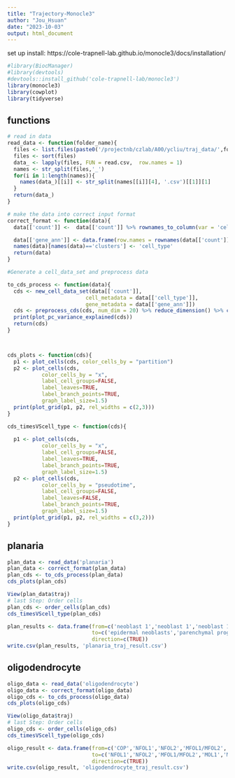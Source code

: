 ```yaml
---
title: "Trajectory-Monocle3"
author: "Jou_Hsuan"
date: "2023-10-03"
output: html_document
---
```


set up
install: https://cole-trapnell-lab.github.io/monocle3/docs/installation/
```r
#library(BiocManager)
#library(devtools)
#devtools::install_github('cole-trapnell-lab/monocle3')
library(monocle3)
library(cowplot)
library(tidyverse)
```

## functions

```r
# read in data
read_data <- function(folder_name){
  files <- list.files(paste0('/projectnb/czlab/A00/ycliu/traj_data/',folder_name), full.names = TRUE)
  files <- sort(files)
  data_ <- lapply(files, FUN = read.csv,  row.names = 1)
  names <- str_split(files,'_')
  for(i in 1:length(names)){
    names(data_)[[i]] <- str_split(names[[i]][4], '.csv')[[1]][1]
  }
  return(data_)
}

# make the data into correct input format
correct_format <- function(data){
  data[['count']] <-  data[['count']] %>% rownames_to_column(var = 'cells') %>% pivot_longer(cols = -c('cells') ,names_to = 'Genes', values_to = 'counts') %>% pivot_wider(names_from = 'cells', values_from = 'counts') %>% column_to_rownames(var = 'Genes') %>% as.matrix()

  data[['gene_ann']] <- data.frame(row.names = rownames(data[['count']]), id=rownames(data[['count']]))
  names(data)[names(data)=='clusters'] <- 'cell_type'
  return(data)
}

#Generate a cell_data_set and preprocess data

to_cds_process <- function(data){
  cds <- new_cell_data_set(data[['count']],
                         cell_metadata = data[['cell_type']],
                         gene_metadata = data[['gene_ann']])
  cds <- preprocess_cds(cds, num_dim = 20) %>% reduce_dimension() %>% cluster_cells() %>% learn_graph()
  print(plot_pc_variance_explained(cds))
  return(cds)
}



cds_plots <- function(cds){
  p1 <- plot_cells(cds, color_cells_by = "partition")
  p2 <- plot_cells(cds,
           color_cells_by = "x",
           label_cell_groups=FALSE,
           label_leaves=TRUE,
           label_branch_points=TRUE,
           graph_label_size=1.5)
  print(plot_grid(p1, p2, rel_widths = c(2,3)))
}

cds_timesVScell_type <- function(cds){
  
  p1 <- plot_cells(cds,
           color_cells_by = "x",
           label_cell_groups=FALSE,
           label_leaves=TRUE,
           label_branch_points=TRUE,
           graph_label_size=1.5)
  p2 <- plot_cells(cds,
           color_cells_by = "pseudotime",
           label_cell_groups=FALSE,
           label_leaves=FALSE,
           label_branch_points=TRUE,
           graph_label_size=1.5)
  print(plot_grid(p1, p2, rel_widths = c(3,2)))
}
```


## planaria
```r
plan_data <- read_data('planaria') 
plan_data <- correct_format(plan_data)
plan_cds <- to_cds_process(plan_data)
cds_plots(plan_cds)
```

```r
View(plan_data$traj)
# last Step: Order cells
plan_cds <- order_cells(plan_cds)
cds_timesVScell_type(plan_cds)
```
```r
plan_results <- data.frame(from=c('neoblast 1','neoblast 1','neoblast 1','epidermal neoblasts','late epidermal progenitors 1','parenchymal progenitors','ldlrr-1+ parenchymal cells','muscle progenitors','muscle body') , 
                           to=c('epidermal neoblasts','parenchymal progenitors','muscle progenitors','late epidermal progenitors 1','late epidermal progenitors 2','ldlrr-1+ parenchymal cells','pigment','muscle body','muscle pharynx'), 
                           direction=c(TRUE))
write.csv(plan_results, 'planaria_traj_result.csv')
```


## oligodendrocyte
```r
oligo_data <- read_data('oligodendrocyte') 
oligo_data <- correct_format(oligo_data)
oligo_cds <- to_cds_process(oligo_data)
cds_plots(oligo_cds)
```

```r
View(oligo_data$traj)
# last Step: Order cells
oligo_cds <- order_cells(oligo_cds)
cds_timesVScell_type(oligo_cds)
```

```r
oligo_result <- data.frame(from=c('COP','NFOL1','NFOL2','MFOL1/MFOL2','MOL1'),
                           to=c('NFOL1','NFOL2','MFOL1/MFOL2','MOL1','MOL2/MOL3/MOL4/MOL5'),
                           direction=c(TRUE))
write.csv(oligo_result, 'oligodendrocyte_traj_result.csv')
```